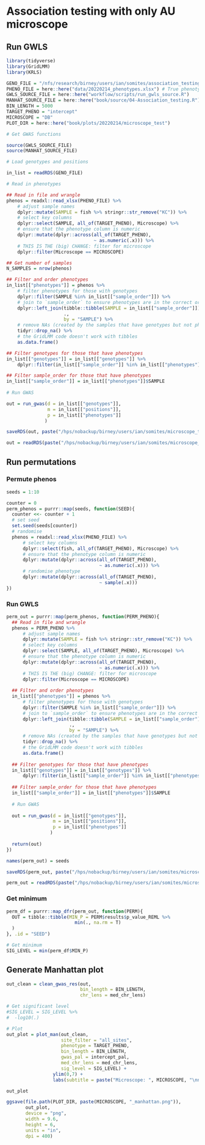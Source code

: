 # Association testing with only AU microscope

## Run GWLS

```r
library(tidyverse)
library(GridLMM)
library(KRLS)

GENO_FILE = "/nfs/research/birney/users/ian/somites/association_testing/20220214/all_sites/inputs/5000.rds"
PHENO_FILE = here::here("data/20220214_phenotypes.xlsx") # True phenotypes
GWLS_SOURCE_FILE = here::here("workflow/scripts/run_gwls_source.R")
MANHAT_SOURCE_FILE = here::here("book/source/04-Association_testing.R")
BIN_LENGTH = 5000
TARGET_PHENO = "intercept"
MICROSCOPE = "DB"
PLOT_DIR = here::here("book/plots/20220214/microscope_test")

# Get GWAS functions

source(GWLS_SOURCE_FILE)
source(MANHAT_SOURCE_FILE)
```


```r

# Load genotypes and positions

in_list = readRDS(GENO_FILE)

```

```r
# Read in phenotypes

## Read in file and wrangle
phenos = readxl::read_xlsx(PHENO_FILE) %>%
    # adjust sample names
    dplyr::mutate(SAMPLE = fish %>% stringr::str_remove("KC")) %>%
    # select key columns
    dplyr::select(SAMPLE, all_of(TARGET_PHENO), Microscope) %>%
    # ensure that the phenotype column is numeric
    dplyr::mutate(dplyr::across(all_of(TARGET_PHENO),
                                ~ as.numeric(.x))) %>% 
    # THIS IS THE (big) CHANGE: filter for microscope
    dplyr::filter(Microscope == MICROSCOPE)

## Get number of samples
N_SAMPLES = nrow(phenos)

```

```r

## Filter and order phenotypes
in_list[["phenotypes"]] = phenos %>%
    # filter phenotypes for those with genotypes
    dplyr::filter(SAMPLE %in% in_list[["sample_order"]]) %>%
    # join to `sample_order` to ensure phenotypes are in the correct order   
    dplyr::left_join(tibble::tibble(SAMPLE = in_list[["sample_order"]]),
                     .,
                     by = "SAMPLE") %>%
    # remove NAs (created by the samples that have genotypes but not phenotypes)
    tidyr::drop_na() %>%
    # the GridLMM code doesn't work with tibbles
    as.data.frame()

## Filter genotypes for those that have phenotypes
in_list[["genotypes"]] = in_list[["genotypes"]] %>%
    dplyr::filter(in_list[["sample_order"]] %in% in_list[["phenotypes"]]$SAMPLE)

## Filter sample_order for those that have phenotypes
in_list[["sample_order"]] = in_list[["phenotypes"]]$SAMPLE
            
# Run GWAS

out = run_gwas(d = in_list[["genotypes"]],
               m = in_list[["positions"]],
               p = in_list[["phenotypes"]]
              )

saveRDS(out, paste("/hps/nobackup/birney/users/ian/somites/microscope_test/gwas_results/", MICROSCOPE, ".rds", sep = ""))
```

```r
out = readRDS(paste("/hps/nobackup/birney/users/ian/somites/microscope_test/gwas_results/", MICROSCOPE, ".rds", sep = ""))
```

## Run permutations

### Permute phenos

```r
seeds = 1:10

counter = 0
perm_phenos = purrr::map(seeds, function(SEED){
  counter <<- counter + 1
  # set seed
  set.seed(seeds[counter])
  # randomise
  phenos = readxl::read_xlsx(PHENO_FILE) %>%
      # select key columns
      dplyr::select(fish, all_of(TARGET_PHENO), Microscope) %>%
      # ensure that the phenotype column is numeric
      dplyr::mutate(dplyr::across(all_of(TARGET_PHENO),
                                  ~ as.numeric(.x))) %>%
      # randomise phenotype
      dplyr::mutate(dplyr::across(all_of(TARGET_PHENO),
                                  ~ sample(.x)))
})
```

### Run GWLS

```r
perm_out = purrr::map(perm_phenos, function(PERM_PHENO){
  ## Read in file and wrangle
  phenos = PERM_PHENO %>%
      # adjust sample names
      dplyr::mutate(SAMPLE = fish %>% stringr::str_remove("KC")) %>%
      # select key columns
      dplyr::select(SAMPLE, all_of(TARGET_PHENO), Microscope) %>%
      # ensure that the phenotype column is numeric
      dplyr::mutate(dplyr::across(all_of(TARGET_PHENO),
                                  ~ as.numeric(.x))) %>% 
      # THIS IS THE (big) CHANGE: filter for microscope
      dplyr::filter(Microscope == MICROSCOPE)
  
  ## Filter and order phenotypes
  in_list[["phenotypes"]] = phenos %>%
      # filter phenotypes for those with genotypes
      dplyr::filter(SAMPLE %in% in_list[["sample_order"]]) %>%
      # join to `sample_order` to ensure phenotypes are in the correct order   
      dplyr::left_join(tibble::tibble(SAMPLE = in_list[["sample_order"]]),
                       .,
                       by = "SAMPLE") %>%
      # remove NAs (created by the samples that have genotypes but not phenotypes)
      tidyr::drop_na() %>%
      # the GridLMM code doesn't work with tibbles
      as.data.frame()
  
  ## Filter genotypes for those that have phenotypes
  in_list[["genotypes"]] = in_list[["genotypes"]] %>%
      dplyr::filter(in_list[["sample_order"]] %in% in_list[["phenotypes"]]$SAMPLE)
  
  ## Filter sample_order for those that have phenotypes
  in_list[["sample_order"]] = in_list[["phenotypes"]]$SAMPLE
              
  # Run GWAS
  
  out = run_gwas(d = in_list[["genotypes"]],
                 m = in_list[["positions"]],
                 p = in_list[["phenotypes"]]
                )
  
  return(out)
})

names(perm_out) = seeds

saveRDS(perm_out, paste("/hps/nobackup/birney/users/ian/somites/microscope_test/perms/", MICROSCOPE, ".rds", sep = ""))
```

```r
perm_out = readRDS(paste("/hps/nobackup/birney/users/ian/somites/microscope_test/perms/", MICROSCOPE, ".rds", sep = ""))
```

### Get minimum

```r
perm_df = purrr::map_dfr(perm_out, function(PERM){
  OUT = tibble::tibble(MIN_P = PERM$results$p_value_REML %>%
                         min(., na.rm = T)
  )
}, .id = "SEED")

# Get minimum
SIG_LEVEL = min(perm_df$MIN_P)
```

## Generate Manhattan plot

```r
out_clean = clean_gwas_res(out,
                           bin_length = BIN_LENGTH,
                           chr_lens = med_chr_lens)

# Get significant level
#SIG_LEVEL = SIG_LEVEL %>% 
#  -log10(.)

# Plot
out_plot = plot_man(out_clean,
                    site_filter = "all_sites",
                    phenotype = TARGET_PHENO,
                    bin_length = BIN_LENGTH, 
                    gwas_pal = intercept_pal,
                    med_chr_lens = med_chr_lens,
                    sig_level = SIG_LEVEL) +
                 ylim(0,7) + 
                 labs(subtitle = paste("Microscope: ", MICROSCOPE, "\nn samples: ", N_SAMPLES, sep = ""))

out_plot

```

```r
ggsave(file.path(PLOT_DIR, paste(MICROSCOPE, "_manhattan.png")),
       out_plot,
       device = "png",
       width = 9.6,
       height = 6,
       units = "in",
       dpi = 400)
```

